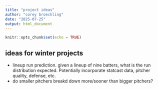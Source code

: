 ```yaml
---
title: "project ideas"
author: "corey broeckling"
date: "2025-07-25"
output: html_document
---
```


```r
knitr::opts_chunk$set(echo = TRUE)
```

## ideas for winter projects

 - lineup run prediction.  given a lineup of nine batters, what is the run distribution expected.  Potentially incorporate statcast data, pitcher quality, defense, etc.  
 - do smaller pitchers breakd down more/sooner than bigger pitchers? 
